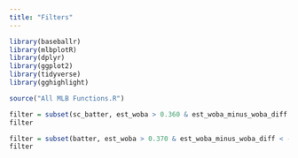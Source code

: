```yaml
---
title: "Filters"
---
```


```r
library(baseballr)
library(mlbplotR)
library(dplyr)
library(ggplot2)
library(tidyverse)
library(gghighlight)
```


```r
source("All MLB Functions.R")
```


```r
filter = subset(sc_batter, est_woba > 0.360 & est_woba_minus_woba_diff < -0.03)
filter
```

```r
filter = subset(batter, est_woba > 0.370 & est_woba_minus_woba_diff < -0.035)
filter
```


